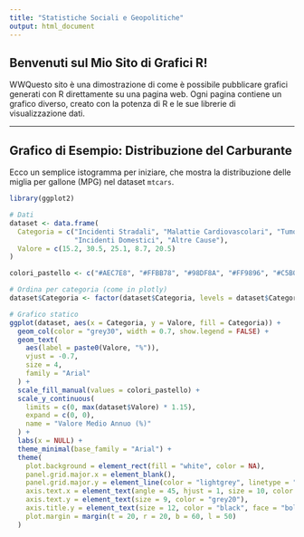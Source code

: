 ```yaml
---
title: "Statistiche Sociali e Geopolitiche"
output: html_document
---
```


## Benvenuti sul Mio Sito di Grafici R!

WWQuesto sito è una dimostrazione di come è possibile pubblicare grafici generati con R direttamente su una pagina web. Ogni pagina contiene un grafico diverso, creato con la potenza di R e le sue librerie di visualizzazione dati.

---

## Grafico di Esempio: Distribuzione del Carburante

Ecco un semplice istogramma per iniziare, che mostra la distribuzione delle miglia per gallone (MPG) nel dataset `mtcars`.

```r

library(ggplot2)

# Dati
dataset <- data.frame(
  Categoria = c("Incidenti Stradali", "Malattie Cardiovascolari", "Tumori",
                "Incidenti Domestici", "Altre Cause"),
  Valore = c(15.2, 30.5, 25.1, 8.7, 20.5)
)

colori_pastello <- c("#AEC7E8", "#FFBB78", "#98DF8A", "#FF9896", "#C5B0D5")

# Ordina per categoria (come in plotly)
dataset$Categoria <- factor(dataset$Categoria, levels = dataset$Categoria)

# Grafico statico
ggplot(dataset, aes(x = Categoria, y = Valore, fill = Categoria)) +
  geom_col(color = "grey30", width = 0.7, show.legend = FALSE) +
  geom_text(
    aes(label = paste0(Valore, "%")),
    vjust = -0.7,
    size = 4,
    family = "Arial"
  ) +
  scale_fill_manual(values = colori_pastello) +
  scale_y_continuous(
    limits = c(0, max(dataset$Valore) * 1.15),
    expand = c(0, 0),
    name = "Valore Medio Annuo (%)"
  ) +
  labs(x = NULL) +
  theme_minimal(base_family = "Arial") +
  theme(
    plot.background = element_rect(fill = "white", color = NA),
    panel.grid.major.x = element_blank(),
    panel.grid.major.y = element_line(color = "lightgrey", linetype = "dotted"),
    axis.text.x = element_text(angle = 45, hjust = 1, size = 10, color = "grey20"),
    axis.text.y = element_text(size = 9, color = "grey20"),
    axis.title.y = element_text(size = 12, color = "black", face = "bold"),
    plot.margin = margin(t = 20, r = 20, b = 60, l = 50)
  )

```